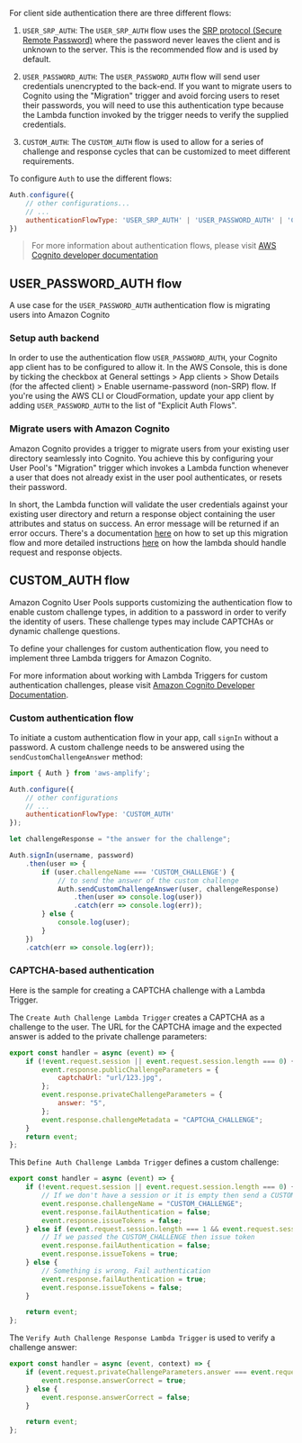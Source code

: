 
For client side authentication there are three different flows:

1. `USER_SRP_AUTH`: The `USER_SRP_AUTH` flow uses the <a href="https://en.wikipedia.org/wiki/Secure_Remote_Password_protocol" target="_blank">SRP protocol (Secure Remote Password)</a> where the password never leaves the client and is unknown to the server. This is the recommended flow and is used by default.

2. `USER_PASSWORD_AUTH`: The `USER_PASSWORD_AUTH` flow will send user credentials unencrypted to the back-end. If you want to migrate users to Cognito using the "Migration" trigger and avoid forcing users to reset their passwords, you will need to use this authentication type because the Lambda function invoked by the trigger needs to verify the supplied credentials.

3. `CUSTOM_AUTH`: The `CUSTOM_AUTH` flow is used to allow for a series of challenge and response cycles that can be customized to meet different requirements.

To configure `Auth` to use the different flows:

```javascript
Auth.configure({
    // other configurations...
    // ...
    authenticationFlowType: 'USER_SRP_AUTH' | 'USER_PASSWORD_AUTH' | 'CUSTOM_AUTH',
})
```

> For more information about authentication flows, please visit [AWS Cognito developer documentation](https://docs.aws.amazon.com/cognito/latest/developerguide/amazon-cognito-user-pools-authentication-flow.html#amazon-cognito-user-pools-custom-authentication-flow)

## USER_PASSWORD_AUTH flow

A use case for the `USER_PASSWORD_AUTH` authentication flow is migrating users into Amazon Cognito

### Setup auth backend

In order to use the authentication flow `USER_PASSWORD_AUTH`, your Cognito app client has to be configured to allow it. In the AWS Console, this is done by ticking the checkbox at General settings > App clients > Show Details (for the affected client) > Enable username-password (non-SRP) flow. If you're using the AWS CLI or CloudFormation, update your app client by adding `USER_PASSWORD_AUTH` to the list of "Explicit Auth Flows".

### Migrate users with Amazon Cognito

Amazon Cognito provides a trigger to migrate users from your existing user directory seamlessly into Cognito. You achieve this by configuring your User Pool's "Migration" trigger which invokes a Lambda function whenever a user that does not already exist in the user pool authenticates, or resets their password.

In short, the Lambda function will validate the user credentials against your existing user directory and return a response object containing the user attributes and status on success. An error message will be returned if an error occurs. There's a documentation [here](https://docs.aws.amazon.com/cognito/latest/developerguide/cognito-user-pools-import-using-lambda.html) on how to set up this migration flow and more detailed instructions [here](https://docs.aws.amazon.com/cognito/latest/developerguide/user-pool-lambda-migrate-user.html#cognito-user-pools-lambda-trigger-syntax-user-migration) on how the lambda should handle request and response objects.

## CUSTOM_AUTH flow

Amazon Cognito User Pools supports customizing the authentication flow to enable custom challenge types, in addition to a password in order to verify the identity of users. These challenge types may include CAPTCHAs or dynamic challenge questions.

To define your challenges for custom authentication flow, you need to implement three Lambda triggers for Amazon Cognito.

<Callout>

For more information about working with Lambda Triggers for custom authentication challenges, please visit [Amazon Cognito Developer Documentation](https://docs.aws.amazon.com/cognito/latest/developerguide/user-pool-lambda-challenge.html).

</Callout>

### Custom authentication flow

To initiate a custom authentication flow in your app, call `signIn` without a password. A custom challenge needs to be answered using the `sendCustomChallengeAnswer` method:

```javascript
import { Auth } from 'aws-amplify';

Auth.configure({
    // other configurations
    // ...
    authenticationFlowType: 'CUSTOM_AUTH'
});

let challengeResponse = "the answer for the challenge";

Auth.signIn(username, password)
    .then(user => {
        if (user.challengeName === 'CUSTOM_CHALLENGE') {
            // to send the answer of the custom challenge
            Auth.sendCustomChallengeAnswer(user, challengeResponse)
                .then(user => console.log(user))
                .catch(err => console.log(err));
        } else {
            console.log(user);
        }
    })
    .catch(err => console.log(err));
```

### CAPTCHA-based authentication

Here is the sample for creating a CAPTCHA challenge with a Lambda Trigger.

The `Create Auth Challenge Lambda Trigger` creates a CAPTCHA as a challenge to the user. The URL for the CAPTCHA image and  the expected answer is added to the private challenge parameters:

```javascript
export const handler = async (event) => {
    if (!event.request.session || event.request.session.length === 0) {
        event.response.publicChallengeParameters = {
            captchaUrl: "url/123.jpg",
        };
        event.response.privateChallengeParameters = {
            answer: "5",
        };
        event.response.challengeMetadata = "CAPTCHA_CHALLENGE";
    }
    return event;
};
```

This `Define Auth Challenge Lambda Trigger` defines a custom challenge:

```javascript
export const handler = async (event) => {
    if (!event.request.session || event.request.session.length === 0) {
        // If we don't have a session or it is empty then send a CUSTOM_CHALLENGE
        event.response.challengeName = "CUSTOM_CHALLENGE";
        event.response.failAuthentication = false;
        event.response.issueTokens = false;
    } else if (event.request.session.length === 1 && event.request.session[0].challengeResult === true) {
        // If we passed the CUSTOM_CHALLENGE then issue token
        event.response.failAuthentication = false;
        event.response.issueTokens = true;
    } else {
        // Something is wrong. Fail authentication
        event.response.failAuthentication = true;
        event.response.issueTokens = false;
    }

    return event;
};
```

The `Verify Auth Challenge Response Lambda Trigger` is used to verify a challenge answer:

```javascript
export const handler = async (event, context) => {
    if (event.request.privateChallengeParameters.answer === event.request.challengeAnswer) {
        event.response.answerCorrect = true;
    } else {
        event.response.answerCorrect = false;
    }

    return event;
};
```